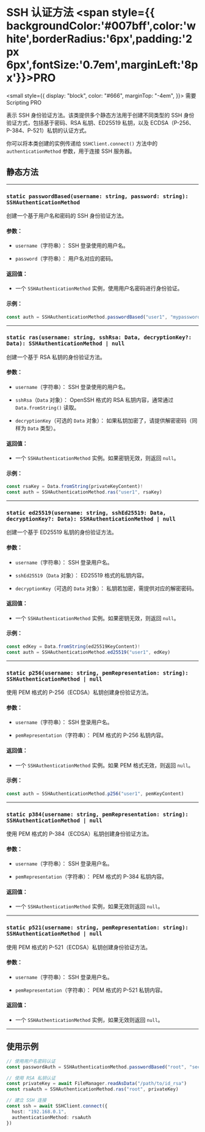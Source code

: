 # SSH 认证方法 <span style={{ backgroundColor:'#007bff',color:'white',borderRadius:'6px',padding:'2px 6px',fontSize:'0.7em',marginLeft:'8px'}}>PRO</span>

<small
  style={{
    display: "block",
    color: "#666",
    marginTop: "-4em",
  }}>
  需要 Scripting PRO
</small>

表示 SSH 身份验证方法。该类提供多个静态方法用于创建不同类型的 SSH 身份验证方式，包括基于密码、RSA 私钥、ED25519 私钥，以及 ECDSA（P-256、P-384、P-521）私钥的认证方式。

你可以将本类创建的实例传递给 `SSHClient.connect()` 方法中的 `authenticationMethod` 参数，用于连接 SSH 服务器。

## 静态方法

---

### `static passwordBased(username: string, password: string): SSHAuthenticationMethod`

创建一个基于用户名和密码的 SSH 身份验证方法。

#### 参数：

* `username`（字符串）：
  SSH 登录使用的用户名。

* `password`（字符串）：
  用户名对应的密码。

#### 返回值：

* 一个 `SSHAuthenticationMethod` 实例，使用用户名密码进行身份验证。

#### 示例：

```ts
const auth = SSHAuthenticationMethod.passwordBased("user1", "mypassword")
```

---

### `static ras(username: string, sshRsa: Data, decryptionKey?: Data): SSHAuthenticationMethod | null`

创建一个基于 RSA 私钥的身份验证方法。

#### 参数：

* `username`（字符串）：
  SSH 登录使用的用户名。

* `sshRsa`（`Data` 对象）：
  OpenSSH 格式的 RSA 私钥内容，通常通过 `Data.fromString()` 读取。

* `decryptionKey`（可选的 `Data` 对象）：
  如果私钥加密了，请提供解密密码（同样为 `Data` 类型）。

#### 返回值：

* 一个 `SSHAuthenticationMethod` 实例。如果密钥无效，则返回 `null`。

#### 示例：

```ts
const rsaKey = Data.fromString(privateKeyContent)!
const auth = SSHAuthenticationMethod.ras("user1", rsaKey)
```

---

### `static ed25519(username: string, sshEd25519: Data, decryptionKey?: Data): SSHAuthenticationMethod | null`

创建一个基于 ED25519 私钥的身份验证方法。

#### 参数：

* `username`（字符串）：
  SSH 登录用户名。

* `sshEd25519`（`Data` 对象）：
  ED25519 格式的私钥内容。

* `decryptionKey`（可选的 `Data` 对象）：
  私钥若加密，需提供对应的解密密码。

#### 返回值：

* 一个 `SSHAuthenticationMethod` 实例。如果密钥无效，则返回 `null`。

#### 示例：

```ts
const edKey = Data.fromString(ed25519KeyContent)!
const auth = SSHAuthenticationMethod.ed25519("user1", edKey)
```

---

### `static p256(username: string, pemRepresentation: string): SSHAuthenticationMethod | null`

使用 PEM 格式的 P-256（ECDSA）私钥创建身份验证方法。

#### 参数：

* `username`（字符串）：
  SSH 登录用户名。

* `pemRepresentation`（字符串）：
  PEM 格式的 P-256 私钥内容。

#### 返回值：

* 一个 `SSHAuthenticationMethod` 实例。如果 PEM 格式无效，则返回 `null`。

#### 示例：

```ts
const auth = SSHAuthenticationMethod.p256("user1", pemKeyContent)
```

---

### `static p384(username: string, pemRepresentation: string): SSHAuthenticationMethod | null`

使用 PEM 格式的 P-384（ECDSA）私钥创建身份验证方法。

#### 参数：

* `username`（字符串）：
  SSH 登录用户名。

* `pemRepresentation`（字符串）：
  PEM 格式的 P-384 私钥内容。

#### 返回值：

* 一个 `SSHAuthenticationMethod` 实例，如果无效则返回 `null`。

---

### `static p521(username: string, pemRepresentation: string): SSHAuthenticationMethod | null`

使用 PEM 格式的 P-521（ECDSA）私钥创建身份验证方法。

#### 参数：

* `username`（字符串）：
  SSH 登录用户名。

* `pemRepresentation`（字符串）：
  PEM 格式的 P-521 私钥内容。

#### 返回值：

* 一个 `SSHAuthenticationMethod` 实例，如果无效则返回 `null`。

---

## 使用示例

```ts
// 使用用户名密码认证
const passwordAuth = SSHAuthenticationMethod.passwordBased("root", "secret123")

// 使用 RSA 私钥认证
const privateKey = await FileManager.readAsData("/path/to/id_rsa")
const rsaAuth = SSHAuthenticationMethod.ras("root", privateKey)

// 建立 SSH 连接
const ssh = await SSHClient.connect({
  host: "192.168.0.1",
  authenticationMethod: rsaAuth
})
```
